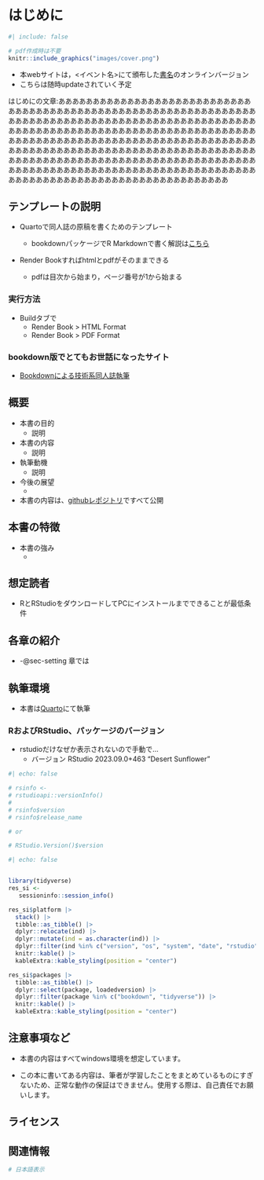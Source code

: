 

<!-- 全体の設定 -->

<!-- ```{r setup} -->
<!-- #| include: false -->

<!-- knitr::opts_chunk$set(echo = TRUE, warning = FALSE, message = FALSE, -->
<!--                       dev = "cairo_pdf", dev.args = list(family = "ipaexg")) # pdfでggplot2の日本語出力に必要な設定→html不可？ -->

<!-- tibble_opt <- list( -->
<!--   "tibble.print_min" = 3, # 表示する行の数 -->
<!--   "tibble.width" = 65     # 横の表示幅 -->
<!-- ) -->

<!-- options(tibble_opt) -->

<!-- ``` -->

<!-- 全体の設定ここまで -->

# はじめに {.unnumbered}

<!-- 表紙画像をここに -->

```r
#| include: false

# pdf作成時は不要
knitr::include_graphics("images/cover.png")
```

<!-- 枠線がつく部分は要検討 -->
<!-- ![](images/cover.png){.cover width="250"} -->

* 本webサイトは，<イベント名>にて頒布した[書名](url)のオンラインバージョン
* こちらは随時updateされていく予定


はじめにの文章:ああああああああああああああああああああああああああああああああああああああああああああああああああああああああああああああああああああああああああああああああああああああああああああああああああああああああああああああああああああああああああああああああああああああああああああああああああああああああああああああああああああああああああああああああああああああああああああああああああああああああああああああああああああああああああああああああああああああああああああああああああああああああああああああああああああああああああああああああああああああああああああああああああああああああああああああああああああああああ


## テンプレートの説明

* Quartoで同人誌の原稿を書くためのテンプレート
  + bookdownパッケージでR Markdownで書く解説は[こちら]()

* Render Bookすればhtmlとpdfがそのままできる

  + pdfは目次から始まり，ページ番号が1から始まる

### 実行方法

* Buildタブで
  + Render Book > HTML Format
  + Render Book > PDF Format

### bookdown版でとてもお世話になったサイト

-   [Bookdownによる技術系同人誌執筆](https://teastat.blogspot.com/2019/01/bookdown.html)





<!-- 以下，同人誌の構成案 -->

## 概要
* 本書の目的
  + 説明

* 本書の内容
  + 説明

* 執筆動機
  + 説明

* 今後の展望
  + 

* 本書の内容は、[githubレポジトリ](url)ですべて公開

## 本書の特徴

* 本書の強み
  + 

## 想定読者

* RとRStudioをダウンロードしてPCにインストールまでできることが最低条件

## 各章の紹介

* -@sec-setting 章では

## 執筆環境

* 本書は[Quarto](https://quarto.org/)にて執筆

### RおよびRStudio、パッケージのバージョン

* rstudioだけなぜか表示されないので手動で…
  + バージョン RStudio 2023.09.0+463 "Desert Sunflower"

```r
#| echo: false

# rsinfo <- 
# rstudioapi::versionInfo()
# 
# rsinfo$version
# rsinfo$release_name

# or

# RStudio.Version()$version

```


```r
#| echo: false


library(tidyverse)
res_si <- 
   sessioninfo::session_info()

res_si$platform |>
  stack() |>
  tibble::as_tibble() |>
  dplyr::relocate(ind) |>
  dplyr::mutate(ind = as.character(ind)) |>
  dplyr::filter(ind %in% c("version", "os", "system", "date", "rstudio")) |>
  knitr::kable() |>
  kableExtra::kable_styling(position = "center")

res_si$packages |> 
  tibble::as_tibble() |> 
  dplyr::select(package, loadedversion) |> 
  dplyr::filter(package %in% c("bookdown", "tidyverse")) |>
  knitr::kable() |>
  kableExtra::kable_styling(position = "center")
```

## 注意事項など

* 本書の内容はすべてwindows環境を想定しています。

* この本に書いてある内容は、筆者が学習したことをまとめているものにすぎないため、正常な動作の保証はできません。使用する際は、自己責任でお願いします。


## ライセンス

<!-- * 本webサイトは [CC BY-SA 4.0](https://creativecommons.org/licenses/by-sa/4.0/) -->
<!--   + 引用例：やわらかクジラ（2021）『がんばらないデータ加工　Rによるくり返し作業入門　前編』. （サークル名：ヤサイゼリー）, オンライン版:https://izunyan.github.io/gisho12/ -->
<!--   + ただし，ライセンスの適用は本書での著作部分のみとなり，用いているデータやパッケージや画像などはそれぞれのライセンスに準じる -->

## 関連情報
```r
# 日本語表示
```

